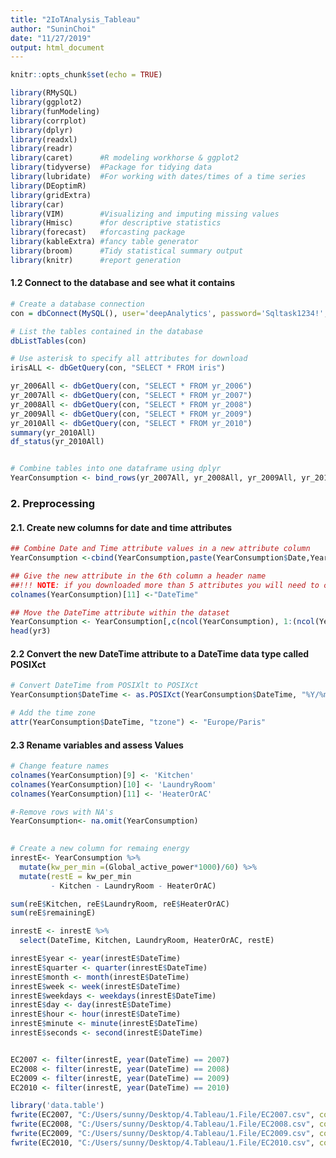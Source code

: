 ```yaml
---
title: "2IoTAnalysis_Tableau"
author: "SuninChoi"
date: "11/27/2019"
output: html_document
---
```


```r
knitr::opts_chunk$set(echo = TRUE)
```

```r
library(RMySQL)
library(ggplot2)
library(funModeling)
library(corrplot)
library(dplyr)
library(readxl)
library(readr)
library(caret)      #R modeling workhorse & ggplot2
library(tidyverse)  #Package for tidying data
library(lubridate)  #For working with dates/times of a time series
library(DEoptimR)
library(gridExtra)
library(car)
library(VIM)        #Visualizing and imputing missing values
library(Hmisc)      #for descriptive statistics
library(forecast)   #forcasting package
library(kableExtra) #fancy table generator
library(broom)      #Tidy statistical summary output
library(knitr)      #report generation
```


#### 1.2 Connect to the database and see what it contains


```r
# Create a database connection 
con = dbConnect(MySQL(), user='deepAnalytics', password='Sqltask1234!', dbname='dataanalytics2018', host='data-analytics-2018.cbrosir2cswx.us-east-1.rds.amazonaws.com')

# List the tables contained in the database 
dbListTables(con)

# Use asterisk to specify all attributes for download
irisALL <- dbGetQuery(con, "SELECT * FROM iris")

yr_2006All <- dbGetQuery(con, "SELECT * FROM yr_2006")
yr_2007All <- dbGetQuery(con, "SELECT * FROM yr_2007")
yr_2008All <- dbGetQuery(con, "SELECT * FROM yr_2008")
yr_2009All <- dbGetQuery(con, "SELECT * FROM yr_2009")
yr_2010All <- dbGetQuery(con, "SELECT * FROM yr_2010")
summary(yr_2010All)
df_status(yr_2010All)


# Combine tables into one dataframe using dplyr
YearConsumption <- bind_rows(yr_2007All, yr_2008All, yr_2009All, yr_2010All)

```


### 2. Preprocessing
#### 2.1. Create new columns for date and time attributes


```r
## Combine Date and Time attribute values in a new attribute column
YearConsumption <-cbind(YearConsumption,paste(YearConsumption$Date,YearConsumption$Time), stringsAsFactors=FALSE)

## Give the new attribute in the 6th column a header name 
##!!! NOTE: if you downloaded more than 5 attributes you will need to change the column number)
colnames(YearConsumption)[11] <-"DateTime"

## Move the DateTime attribute within the dataset
YearConsumption <- YearConsumption[,c(ncol(YearConsumption), 1:(ncol(YearConsumption)-1))]
head(yr3)
```


#### 2.2 Convert the new DateTime attribute to a DateTime data type called POSIXct


```r
# Convert DateTime from POSIXlt to POSIXct 
YearConsumption$DateTime <- as.POSIXct(YearConsumption$DateTime, "%Y/%m/%d %H:%M:%S")

# Add the time zone
attr(YearConsumption$DateTime, "tzone") <- "Europe/Paris"


```


#### 2.3 Rename variables and assess Values


```r

# Change feature names
colnames(YearConsumption)[9] <- 'Kitchen'
colnames(YearConsumption)[10] <- 'LaundryRoom'
colnames(YearConsumption)[11] <- 'HeaterOrAC'

#-Remove rows with NA's
YearConsumption<- na.omit(YearConsumption)
  

# Create a new column for remaing energy
inrestE<- YearConsumption %>% 
  mutate(kw_per_min =(Global_active_power*1000)/60) %>% 
  mutate(restE = kw_per_min 
         - Kitchen - LaundryRoom - HeaterOrAC)

sum(reE$Kitchen, reE$LaundryRoom, reE$HeaterOrAC)
sum(reE$remainingE) 

inrestE <- inrestE %>% 
  select(DateTime, Kitchen, LaundryRoom, HeaterOrAC, restE)

inrestE$year <- year(inrestE$DateTime)
inrestE$quarter <- quarter(inrestE$DateTime)
inrestE$month <- month(inrestE$DateTime)
inrestE$week <- week(inrestE$DateTime)
inrestE$weekdays <- weekdays(inrestE$DateTime)
inrestE$day <- day(inrestE$DateTime)
inrestE$hour <- hour(inrestE$DateTime)
inrestE$minute <- minute(inrestE$DateTime)
inrestE$seconds <- second(inrestE$DateTime)


EC2007 <- filter(inrestE, year(DateTime) == 2007)
EC2008 <- filter(inrestE, year(DateTime) == 2008)
EC2009 <- filter(inrestE, year(DateTime) == 2009)
EC2010 <- filter(inrestE, year(DateTime) == 2010)

library('data.table')
fwrite(EC2007, "C:/Users/sunny/Desktop/4.Tableau/1.File/EC2007.csv", col.names = T)
fwrite(EC2008, "C:/Users/sunny/Desktop/4.Tableau/1.File/EC2008.csv", col.names = T)
fwrite(EC2009, "C:/Users/sunny/Desktop/4.Tableau/1.File/EC2009.csv", col.names = T)
fwrite(EC2010, "C:/Users/sunny/Desktop/4.Tableau/1.File/EC2010.csv", col.names = T)

```